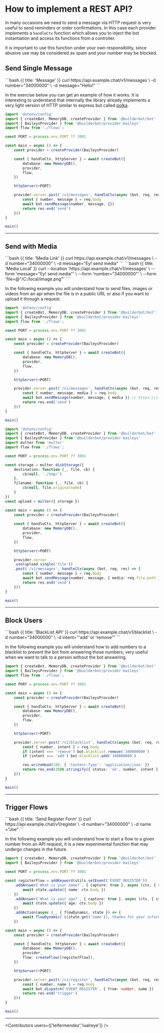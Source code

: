 
# How to implement a REST API?

In many occasions we need to send a message via HTTP request is very useful to send reminders or order confirmations. In this case each provider implements a `handleCtx` function which allows you to inject the bot instantiation and access its functions from a controller.

<Error>
It is important to use this function under your own responsibility, since abusive use may be considered as spam and your number may be blocked.
</Error>

## Send Single Message

  <CodeGroup title="Request" tag="POST" label="/v1/messages">
  ```bash {{ title: 'Message' }}
  curl https://api.example.chat/v1/messages \
    -d number="34000000" \
    -d message="Hello!"
  ```
  </CodeGroup>

In the exercise below you can get an example of how it works. It is interesting to understand that internally the library already implements a very light version of HTTP similar to express but called [polka](https://github.com/lukeed/polka/tree/main).

```ts {{title:'app.ts'}}
import 'dotenv/config'
import { createBot, MemoryDB, createProvider } from '@builderbot/bot'
import { BaileysProvider } from '@builderbot/provider-baileys'
import flow from './flows';

const PORT = process.env.PORT ?? 3001

const main = async () => {
    const provider = createProvider(BaileysProvider)

    const { handleCtx, httpServer } = await createBot({
        database: new MemoryDB(),
        provider,
        flow,
    })

    httpServer(+PORT)

    provider.server.post('/v1/messages', handleCtx(async (bot, req, res) => {
        const { number, message } = req.body
        await bot.sendMessage(number, message, {})
        return res.end('send')
    }))
}

main()
```
---

## Send with Media

  <CodeGroup title="Request" tag="POST" label="/v1/messages">
  ```bash {{ title: 'Media Link' }}
  curl https://api.example.chat/v1/messages \
    -d number="34000000" \
    -d message="Ey! send media"
  ```
  ```bash {{ title: 'Media Local' }}
  curl --location 'https://api.example.chat/v1/messages' \
  --form 'message="Ey! send media"' \
  --form 'number="34000000"' \
  --form 'file=@"/C:/local/image.png"'
  ```
  </CodeGroup>

In the following example you will understand how to send files, images or videos from an api when the file is in a public URL or also if you want to upload it through a request.

<CodeGroup>

```ts {{title:'app-media.ts'}}
import 'dotenv/config'
import { createBot, MemoryDB, createProvider } from '@builderbot/bot'
import { BaileysProvider } from '@builderbot/provider-baileys'
import flow from './flows';

const PORT = process.env.PORT ?? 3001

const main = async () => {
    const provider = createProvider(BaileysProvider)

    const { handleCtx, httpServer } = await createBot({
        database: new MemoryDB(),
        provider,
        flow,
    })

    httpServer(+PORT)

    provider.server.post('/v1/messages', handleCtx(async (bot, req, res) => {
        const { number, message, media } = req.body
        await bot.sendMessage(number, message, { media }) // https://i.imgur.com/0HpzsEm.png
        return res.end('send')
    }))
}

main()
```
```ts {{title:'app-media.storage.ts'}}
import 'dotenv/config'
import { createBot, MemoryDB, createProvider } from '@builderbot/bot'
import { BaileysProvider } from '@builderbot/provider-baileys'
import multer from 'multer'
import flow from './flows';

const PORT = process.env.PORT ?? 3001

const storage = multer.diskStorage({
    destination: function (_, file, cb) {
        cb(null, './tmp/')
    },
    filename: function (_, file, cb) {
        cb(null, file.originalname)
    }
})
const upload = multer({ storage })

const main = async () => {
    const provider = createProvider(BaileysProvider)
    
    const { handleCtx, httpServer } = await createBot({
        database: new MemoryDB(),
        provider,
        flow,
    })

    httpServer(+PORT)

    provider.server
    .use(upload.single('file'))
    .post('/v1/messages', handleCtx(async (bot, req, res) => {
        const { number, message } = req.body
        await bot.sendMessage(number, message, { media: req.file.path })
        return res.end('send')
    }))
}

main()
```
</CodeGroup>

---

## Block Users

  <CodeGroup title="Request" tag="POST" label="/v1/blacklist">
  ```bash {{ title: 'BlackList API' }}
  curl https://api.example.chat/v1/blacklist \
    -d number="34000000" \
    -d intent="'add' or 'remove'"
  ```
  </CodeGroup>

In the following example you will understand how to add numbers to a blacklist to prevent the bot from answering those numbers, very useful when we want to talk to a person without the bot answering.

```ts {{title:'blacklist-api.ts'}}
import { createBot, MemoryDB, createProvider } from '@builderbot/bot'
import { BaileysProvider } from '@builderbot/provider-baileys'
import flow from './flows';

const PORT = process.env.PORT ?? 3001

const main = async () => {
    const provider = createProvider(BaileysProvider)

    const { handleCtx, httpServer } = await createBot({
        database: new MemoryDB(),
        provider,
        flow,
    })

    httpServer(+PORT)

    provider.server.post('/v1/blacklist', handleCtx(async (bot, req, res) => {
        const { number, intent } = req.body
        if (intent === 'remove') bot.blacklist.remove(`340000000`)
        if (intent === 'add') bot.blacklist.add(`340000000`)

        res.writeHead(200, { 'Content-Type': 'application/json' })
        return res.end(JSON.stringify({ status: 'ok', number, intent }))
    }))
}

main()
```

---

## Trigger Flows 

  <CodeGroup title="Request" tag="POST" label="/v1/register">
  ```bash {{ title: 'Send Register Form' }}
  curl https://api.example.chat/v1/register \
    -d number="34000000" \
    -d name ="Joe"
  ```
  </CodeGroup>

In the following example you will understand how to start a flow to a given number from an API request, it is a new experimental function that may undergo changes in the future.

```ts {{title:'trigger-flow-api.ts'}}
import { createBot, MemoryDB, createProvider } from '@builderbot/bot'
import { BaileysProvider } from '@builderbot/provider-baileys'

const PORT = process.env.PORT ?? 3001

const registerFlow = addKeyword(utils.setEvent('EVENT_REGISTER'))
    .addAnswer(`What is your name?`, { capture: true }, async (ctx, { state }) => {
        await state.update({ name: ctx.body })
    })
    .addAnswer('What is your age?', { capture: true }, async (ctx, { state }) => {
        await state.update({ age: ctx.body })
    })
    .addAction(async (_, { flowDynamic, state }) => {
        await flowDynamic(`${state.get('name')}, thanks for your information!: Your age: ${state.get('age')}`)
    })

const main = async () => {
    const provider = createProvider(BaileysProvider)

    const { handleCtx, httpServer } = await createBot({
        database: new MemoryDB(),
        provider,
        flow: createFlow([registerFlow]),
    })

    httpServer(+PORT)

    provider.server.post('/v1/register', handleCtx(async (bot, req, res) => {
        const { number, name } = req.body
        await bot.dispatch('EVENT_REGISTER', { from: number, name })
        return res.end('trigger')
    }))
}

main()
```

---

<Guides />

<Resources />

<Contributors users={['leifermendez','lualreye']} />